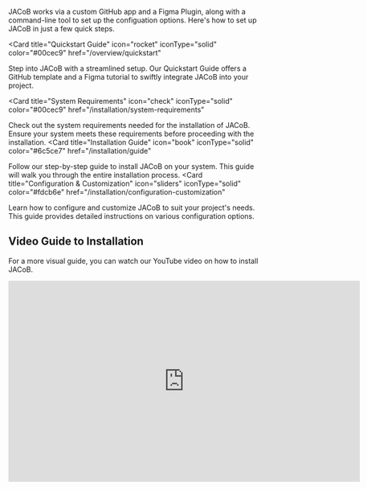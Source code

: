 JACoB works via a custom GitHub app and a Figma Plugin, along with a command-line tool to set up the configuation options. Here's how to set up JACoB in just a few quick steps.

<Card
  title="Quickstart Guide"
  icon="rocket"
  iconType="solid"
  color="#00cec9"
  href="/overview/quickstart"
>
  Step into JACoB with a streamlined setup. Our Quickstart Guide offers a GitHub
  template and a Figma tutorial to swiftly integrate JACoB into your project.
</Card>

<Card
  title="System Requirements"
  icon="check"
  iconType="solid"
  color="#00cec9"
  href="/installation/system-requirements"
>
  Check out the system requirements needed for the installation of JACoB. Ensure
  your system meets these requirements before proceeding with the installation.
</Card>
<Card
  title="Installation Guide"
  icon="book"
  iconType="solid"
  color="#6c5ce7"
  href="/installation/guide"
>
  Follow our step-by-step guide to install JACoB on your system. This guide will
  walk you through the entire installation process.
</Card>
<Card
  title="Configuration & Customization"
  icon="sliders"
  iconType="solid"
  color="#fdcb6e"
  href="/installation/configuration-customization"
>
  Learn how to configure and customize JACoB to suit your project's needs. This
  guide provides detailed instructions on various configuration options.
</Card>

## Video Guide to Installation

For a more visual guide, you can watch our YouTube video on how to install JACoB.

<iframe
  width="700"
  height="400"
  src="https://www.youtube.com/embed/sdLNSL-vFTU"
  title="YouTube video player"
  frameborder="0"
  allow="accelerometer; autoplay; clipboard-write; encrypted-media; gyroscope; picture-in-picture"
  allowfullscreen
></iframe>
